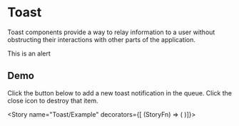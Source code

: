 

<Meta title="Components/Toast" component={Toast} />

# Toast

Toast components provide a way to relay information to a user without obstructing their interactions
with other parts of the application.

<Story name="Primary/All">
  <Toast>This is an alert</Toast>
</Story>

## Demo

Click the button below to add a new toast notification in the queue. Click the close icon to destroy
that item.

<Story
  name="Toast/Example"
  decorators={[
    (StoryFn) => (
      <Fragment>
        <ToastRoot />
        <Centered>
          <StoryFn />
        </Centered>
      </Fragment>
    )]}>
  <ToastProvider>
    <ToastExample />
  </ToastProvider>
</Story>
